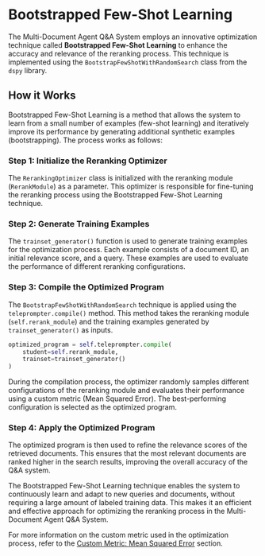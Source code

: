 
# Bootstrapped Few-Shot Learning

The Multi-Document Agent Q&A System employs an innovative optimization technique called **Bootstrapped Few-Shot Learning** to enhance the accuracy and relevance of the reranking process. This technique is implemented using the `BootstrapFewShotWithRandomSearch` class from the `dspy` library.

## How it Works

Bootstrapped Few-Shot Learning is a method that allows the system to learn from a small number of examples (few-shot learning) and iteratively improve its performance by generating additional synthetic examples (bootstrapping). The process works as follows:

<Steps>

### Step 1: Initialize the Reranking Optimizer

The `RerankingOptimizer` class is initialized with the reranking module (`RerankModule`) as a parameter. This optimizer is responsible for fine-tuning the reranking process using the Bootstrapped Few-Shot Learning technique.

### Step 2: Generate Training Examples

The `trainset_generator()` function is used to generate training examples for the optimization process. Each example consists of a document ID, an initial relevance score, and a query. These examples are used to evaluate the performance of different reranking configurations.

### Step 3: Compile the Optimized Program

The `BootstrapFewShotWithRandomSearch` technique is applied using the `teleprompter.compile()` method. This method takes the reranking module (`self.rerank_module`) and the training examples generated by `trainset_generator()` as inputs.

```python
optimized_program = self.teleprompter.compile(
    student=self.rerank_module,
    trainset=trainset_generator()
)
```

During the compilation process, the optimizer randomly samples different configurations of the reranking module and evaluates their performance using a custom metric (Mean Squared Error). The best-performing configuration is selected as the optimized program.

### Step 4: Apply the Optimized Program

The optimized program is then used to refine the relevance scores of the retrieved documents. This ensures that the most relevant documents are ranked higher in the search results, improving the overall accuracy of the Q&A system.

</Steps>

<Callout type="info">
The Bootstrapped Few-Shot Learning technique enables the system to continuously learn and adapt to new queries and documents, without requiring a large amount of labeled training data. This makes it an efficient and effective approach for optimizing the reranking process in the Multi-Document Agent Q&A System.
</Callout>

For more information on the custom metric used in the optimization process, refer to the [Custom Metric: Mean Squared Error](/optimization-techniques/custom-metric-mean-squared-error) section.